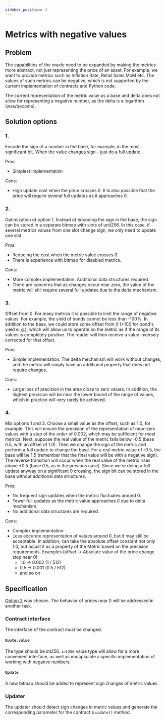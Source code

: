 ```yaml
---
sidebar_position: 4
---
```


# Metrics with negative values

## Problem

The capabilities of the oracle need to be expanded by making the metrics more abstract, not just representing the price of an asset. For example, we want to provide metrics such as Inflation Rate, Retail Sales MoM etc. The values of such metrics can be negative, which is not supported by the current implementation of contracts and Python code.

The current representation of the metric value as a base and delta does not allow for representing a negative number, as the delta is a logarithm (was/became).

## Solution options

### 1.
Encode the sign of a number in the base, for example, in the most significant bit. When the value changes sign - just do a full update.

Pros:
* Simplest implementation

Cons:
* High update cost when the price crosses 0. It is also possible that the price will require several full updates as it approaches 0.

### 2.
Optimization of option 1. Instead of encoding the sign in the base, the sign can be stored in a separate bitmap with slots of unit256. In this case, if several metrics values from one slot change sign, we only need to update one slot.

Pros:
* Reducing the cost when the metric value crosses 0.
* There is experience with bitmap for disabled metrics.

Cons:
* More complex implementation. Additional data structures required.
* There are concerns that as changes occur near zero, the value of the metric will still require several full updates due to the delta mechanism.

### 3.
Offset from 0. For many metrics it is possible to limit the range of negative values. For example, the yield of bonds cannot be less than -100%. In addition to the base, we could store some offset from 0 (+100 for bond's yield e. g.), which will allow us to operate on the metric as if the range of its values is completely positive. The reader will then receive a value inversely corrected for that offset.

Pros:
* Simple implementation. The delta mechanism will work without changes, and the metric will simply have an additional property that does not require changes.

Cons:
* Large loss of precision in the area close to zero values. In addition, the highest precision will be near the lower bound of the range of values, which in practice will very rarely be achieved.

### 4.
Mix options 1 and 3. Choose a small value as the offset, such as 1.0, for example. This will ensure the precision of the representation of near-zero values with a step of the order of 0.002, which may be sufficient for most metrics. Next, suppose the real value of the metric falls below -0.5 (base 0.5, with an offset of 1.0). Then we change the sign of the metric and perform a full update to change the base. For a real metric value of -0.5, the base will be 1.5 (remember that the final value will be with a negative sign). The reverse transition will occur when the real value of the metric rises above +0.5 (base 0.5, as in the previous case). Since we're doing a full update anyway on a significant 0 crossing, the sign bit can be stored in the base without additional data structures.

Pros:
* No frequent sign updates when the metric fluctuates around 0.
* Fewer full updates as the metric value approaches 0 due to delta mechanism.
* No additional data structures are required.

Cons:
* Complex implementation
* Less accurate representation of values around 0, but it may still be acceptable. In addition, can take the absolute offset constant not only 1.0, but adjust it as a property of the Metric based on the precision requirements. Examples (offset -> Absolute value of the price change step near 0):
  * 1.0 -> 0.002 (1 / 512)
  * 0.5 -> 0.001 (0.5 / 512)
  * and so on

## Specification

[Option 2](https://github.com/multidatacore/wiki/blob/main/specifications/Metrics-with-negative-values.md#2) was chosen. The behavior of prices near 0 will be addressed in another task.

### Contract interface
The interface of the contract must be changed.

#### `Quote.value`
The type should be int256. `int256` value type will allow for a more convenient interface, as well as encapsulate a specific implementation of working with negative numbers.

#### `Update`
A new bitmap should be added to represent sign changes of metric values.

### Updater
The updater should detect sign changes in metric values and generate the corresponding parameter for the contract's `update()` method.

